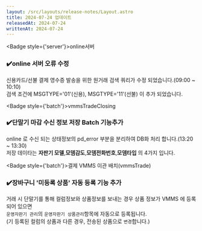 ```yaml
---
layout: /src/layouts/release-notes/Layout.astro
title: 2024-07-24 업데이트
releasedAt: 2024-07-24
writtenAt: 2024-07-24
---
```



<Badge style={'server'}>online서버</Badge>
### ✔️online 서버 오류 수정
신용카드/선불 결제 영수증 발송을 위한 원거래 검색 쿼리가 수정 되었습니다.(09:00 ~ 10:10)\
검색 조건에 MSGTYPE='01'(신용), MSGTYPE='11'(선불) 이 추가 되었습니다.
<br/>

<Badge style={'batch'}>vmmsTradeClosing</Badge>
### ✔️단말기 마감 수신 정보 저장 Batch 기능추가
online 로 수신 되는 상태정보의 pd_error 부분을 분리하여 DB화 처리 합니다.(13:20 ~ 13:30)\
저장 데이타는 <b>자판기 모델</b>,<b>모뎀감도</b>,<b>모뎀전화번호</b>,<b>모뎀타입</b> 의 4가지 입니다.
<br/>

<Badge style={'batch'}>결제 VMMS 이관 배치(vmmsTrade)</Badge>
### ✔️장바구니 '미등록 상품' 자동 등록 기능 추가
거래 시 단말기를 통해 컬럼정보와 상품정보를 보내는 경우 상품 정보가 VMMS 에 등록되어 있으면\
`운영자판기 관리`의 `운영자판기 상품관리`항목에 자동으로 등록됩니다.\
(기 등록된 컬럼의 상품과 다른 경우, 전송된 상품으로 `변경`합니다.)
<br/>